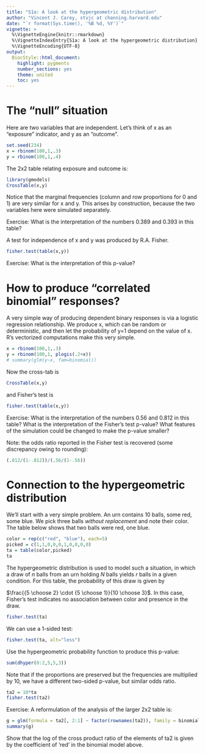 ```yaml
---
title: "S1a: A look at the hypergeometric distribution"
author: "Vincent J. Carey, stvjc at channing.harvard.edu"
date: "`r format(Sys.time(), '%B %d, %Y')`"
vignette: >
  %\VignetteEngine{knitr::rmarkdown}
  %\VignetteIndexEntry{S1a: A look at the hypergeometric distribution}
  %\VignetteEncoding{UTF-8}
output:
  BiocStyle::html_document:
    highlight: pygments
    number_sections: yes
    theme: united
    toc: yes
---
```

# The "null" situation

Here are two variables that are
independent.  Let's think of x as an "exposure"
indicator, and y as an "outcome".

```r
set.seed(234)
x = rbinom(100,1,.3)
y = rbinom(100,1,.4)
```

The 2x2 table relating exposure and outcome is:

```r
library(gmodels)
CrossTable(x,y)
```

Notice that the marginal frequencies (column and row proportions
for 0 and 1) are very similar for x and y.  This arises by
construction, because the two variables here were simulated
separately.  

Exercise: What is the interpretation of the numbers
0.389 and 0.393 in this table?

A test for independence of x and y was produced by R.A. Fisher.

```r
fisher.test(table(x,y))
```

Exercise: What is the interpretation of this p-value?

# How to produce "correlated binomial" responses?

A very simple way of producing dependent binary
responses is via a logistic regression relationship.
We produce x, which can be random or deterministic,
and then let the probability of y=1 depend on the
value of x.  R's vectorized computations make this
very simple.


```r
x = rbinom(100,1,.3)
y = rbinom(100,1, plogis(.2+x))
# summary(glm(y~x, fam=binomial))
```

Now the cross-tab is
```r
CrossTable(x,y)
```

and Fisher's test is

```r
fisher.test(table(x,y))
```

Exercise: What is the interpretation of the numbers 0.56
and 0.812 in this table?  What is the interpretation of the
Fisher's test p-value?  What features of the simulation could
be changed to make the p-value smaller?

Note: the odds ratio reported in the Fisher test is
recovered (some discrepancy owing to rounding):
```r
(.812/(1-.812))/(.56/(1-.56))
```

# Connection to the hypergeometric distribution

We'll start with a very simple problem.  An urn contains
10 balls, some red, some blue.  We pick three balls _without replacement_ and
note their color.  The table below shows that two balls were red, one blue.

```r
color = rep(c("red", "blue"), each=5)
picked = c(1,1,0,0,0,1,0,0,0,0)
ta = table(color,picked)
ta
```
The hypergeometric distribution is used to model such a situation, in which
a draw of $n$ balls from an urn holding $N$ balls yields $r$
balls in a given condition.  For this table, the probability
of this draw is given by

$\frac{{5 \choose 2} \cdot {5 \choose 1}}{10 \choose 3}$.  In
this case, Fisher's test indicates no association between
color and presence in the draw.  

```r
fisher.test(ta)
```

We can use a 1-sided test:
```r
fisher.test(ta, alt="less")
```

Use the hypergeometric probability function to
produce this p-value:
```r
sum(dhyper(0:2,5,5,3))
```

Note that if the proportions are preserved but
the frequencies are multiplied by 10, we have
a different two-sided p-value, but similar odds ratio.

```r
ta2 = 10*ta
fisher.test(ta2)
```

Exercise: A reformulation of the analysis of the larger 2x2 table is:
```r
g = glm(formula = ta2[, 2:1] ~ factor(rownames(ta2)), family = binomial)
summary(g)
```
Show that the log of the cross product ratio of the elements of ta2
is given by the coefficient of 'red' in the binomial model above.

